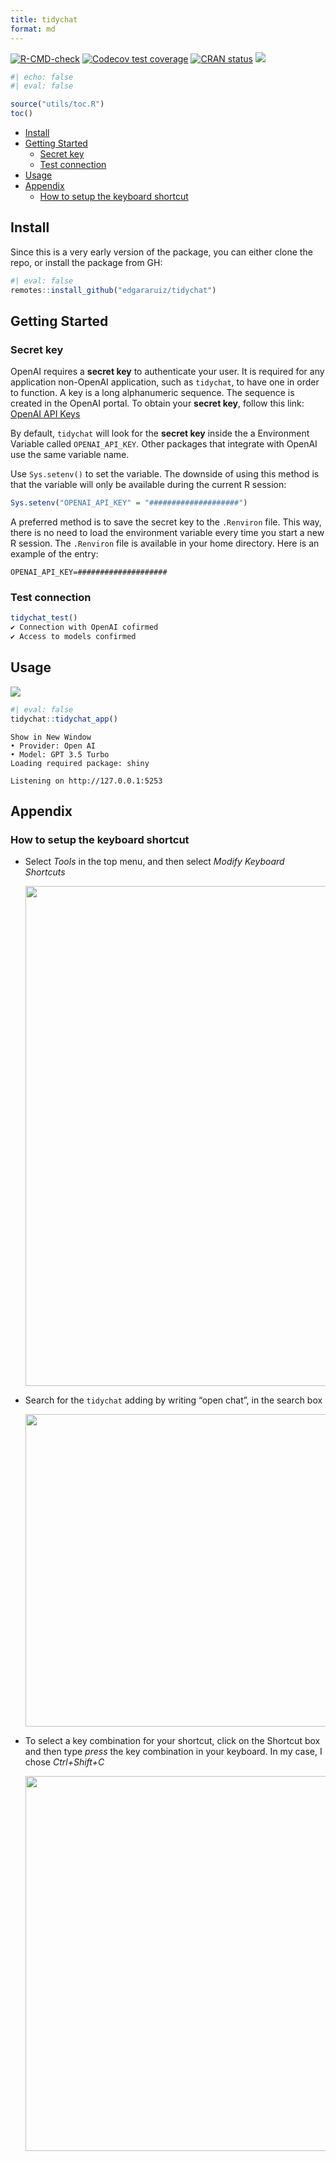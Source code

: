 ```yaml
---
title: tidychat
format: md
---
```


<!-- badges: start -->

[![R-CMD-check](https://github.com/edgararuiz/tidychat/actions/workflows/R-CMD-check.yaml/badge.svg)](https://github.com/edgararuiz/tidychat/actions/workflows/R-CMD-check.yaml) [![Codecov test coverage](https://codecov.io/gh/edgararuiz/tidychat/branch/main/graph/badge.svg)](https://app.codecov.io/gh/edgararuiz/tidychat?branch=main) [![CRAN status](https://www.r-pkg.org/badges/version/tidychat)](https://CRAN.R-project.org/package=tidychat) [![](man/figures/lifecycle-experimental.svg)](https://lifecycle.r-lib.org/articles/stages.html#experimental)

<!-- badges: end -->

```r
#| echo: false
#| eval: false

source("utils/toc.R")
toc()

```

<!-- toc: start -->
- [Install](#install)
- [Getting Started](#getting-started)
    - [Secret key](#secret-key)
    - [Test connection](#test-connection)
- [Usage](#usage)
- [Appendix](#appendix)
    - [How to setup the keyboard shortcut](#how-to-setup-the-keyboard-shortcut)

<!-- toc: end -->

## Install {#install}

Since this is a very early version of the package, you can either clone the repo, or install the package from GH:

```r
#| eval: false
remotes::install_github("edgararuiz/tidychat")
```

## Getting Started {#getting-started}

### Secret key

OpenAI requires a **secret key** to authenticate your user. It is required for any application non-OpenAI application, such as `tidychat`, to have one in order to function. A key is a long alphanumeric sequence. The sequence is created in the OpenAI portal. To obtain your **secret key**, follow this link: [OpenAI API Keys](https://platform.openai.com/account/api-keys)

By default, `tidychat` will look for the **secret key** inside the a Environment Variable called `OPENAI_API_KEY`. Other packages that integrate with OpenAI use the same variable name.

Use `Sys.setenv()` to set the variable. The downside of using this method is that the variable will only be available during the current R session:

``` r
Sys.setenv("OPENAI_API_KEY" = "####################")
```

A preferred method is to save the secret key to the `.Renviron` file. This way, there is no need to load the environment variable every time you start a new R session. The `.Renviron` file is available in your home directory. Here is an example of the entry:

    OPENAI_API_KEY=####################

### Test connection

``` r
tidychat_test()
✔ Connection with OpenAI cofirmed
✔ Access to models confirmed
```

## Usage

![](man/figures/readme/chat1.png)

```r
#| eval: false
tidychat::tidychat_app()
```

    Show in New Window
    • Provider: Open AI
    • Model: GPT 3.5 Turbo
    Loading required package: shiny

    Listening on http://127.0.0.1:5253

## Appendix {#appendix}

### How to setup the keyboard shortcut {#how-to-setup-the-keyboard-shortcut}

-   Select *Tools* in the top menu, and then select *Modify Keyboard Shortcuts* 

    ![](man/figures/readme/keyboard-shortcuts.png){width="800"}

-   Search for the `tidychat` adding by writing "open chat", in the search box

    ![](man/figures/readme/addin-find.png){width="500"}

-   To select a key combination for your shortcut, click on the Shortcut box 
    and then type *press* the key combination in your keyboard. In my case,
    I chose *Ctrl+Shift+C* 
    
    ![](man/figures/readme/addin-assign.png){width="600"}

